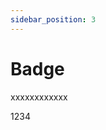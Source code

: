 ```yaml
---
sidebar_position: 3
---
```


# Badge

xxxxxxxxxxxx



<Badge color="red" count={123}>
  <div
    style={{
      backgroundColor: '#BFBFBF',
      color: '#000000',
      height: '20px',
      width: '20px',
      display: 'flex',
      justifyContent: 'center',
      alignItems: 'center',
    }}>
    1234
  </div>
</Badge>
